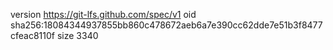 version https://git-lfs.github.com/spec/v1
oid sha256:18084344937855bb860c478672aeb6a7e390cc62dde7e51b3f8477cfeac8110f
size 3340
